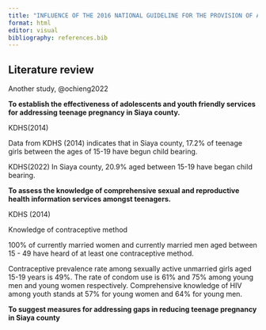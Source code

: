 ```yaml
---
title: "INFLUENCE OF THE 2016 NATIONAL GUIDELINE FOR THE PROVISION OF ADOLESCENT AND YOUTH FRIENDLY SERVICES IN REDUCING TEENAGE PREGNANCY IN SIAYA COUNTY"
format: html
editor: visual
bibliography: references.bib
---
```


## Literature review

Another study, @ochieng2022

**To establish the effectiveness of adolescents and youth friendly services for addressing teenage pregnancy in Siaya county.**

KDHS(2014)

Data from KDHS (2014) indicates that in Siaya county, 17.2% of teenage girls between the ages of 15-19 have begun child bearing.

KDHS(2022) In Siaya county, 20.9% aged between 15-19 have began child bearing.

**To assess the knowledge of comprehensive sexual and reproductive health information services amongst teenagers.**

KDHS (2014)

Knowledge of contraceptive method

100% of currently married women and currently married men aged between 15 - 49 have heard of at least one contraceptive method.

Contraceptive prevalence rate among sexually active unmarried girls aged 15-19 years is 49%. The rate of condom use is 61% and 75% among young men and young women respectively. Comprehensive knowledge of HIV among youth stands at 57% for young women and 64% for young men.

**To suggest measures for addressing gaps in reducing teenage pregnancy in Siaya county**
